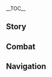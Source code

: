 {{CharacterTabs}}
{{LanguageTabs}}
{{Stub|1={{Meta/VO|rm=1|Korean}}}}
__TOC__
==Story==
{{VO/Story
|character           = Thoma
|language            = ko
|name                = 토마

|vo_01_01_title      = 첫 만남…
|vo_01_01_subtitle   = Hello
|vo_01_01_file       = VO_{language}{character} Hello.ogg
|vo_01_01_tx         = 만나서 반가워, 이방에서 온 여행자. 네 이름은 익히 들어서 알고 있어. 너만 괜찮다면 나 토마는 오늘부터 네 친구야
|vo_01_01_rm         = Mannaseo bangawo, ibang'eseo on yeohaengja. Ne ireumeun ikhi deureoseo algo isseo. Neoman gwaenchantamyeon na Tomaneun oneulbuteo ne chin'guya.
|vo_01_01_tl         = Nice to meet you, Traveler from a foreign land. I know about your name, since I've heard a lot about you. If you're okay with it, I, Thoma, will be your friend from today.

|vo_02_01_title      = 잡담・초대
|vo_02_01_subtitle   = Chat: {character}'s Treat
|vo_02_01_file       = VO_{language}{character} Chat - Thoma's Treat.ogg
|vo_02_01_tx         = 음… 언제 한번 같이 좋은 거 먹으러 갈까? 내가 살게
|vo_02_01_rm         = Eum... Eonje hangeon gachi joeun geo meogeureo galkka? Naega salge.
|vo_02_01_tl         = Hmm... Do you want to go and eat something delicious some time? My treat.

|vo_02_02_title      = 잡담・걱정
|vo_02_02_subtitle   = Chat: Concern
|vo_02_02_file       = VO_{language}{character} Chat - Concern.ogg
|vo_02_02_tx         = 뭔가 까먹은 거 같은데… 정원도 치웠고, 차도 달였고. 음… 내 착각인가 봐
|vo_02_02_rm         = Mwonga kkameogeun geo gateunde... Jeongwondo chiwotgo, chado dalyeotgo. Eum... nae chakgaginga bwa.
|vo_02_02_tl         = I feel like I forgot something... I cleaned the garden, and I boiled the tea down. Hmm... It must be my delusion.

|vo_02_03_title      = 잡담・모라
|vo_02_03_subtitle   = Chat: Mora
|vo_02_03_file       = VO_{language}{character} Chat - Mora.ogg
|vo_02_03_tx         = 요 며칠 돈을 너무 많이 써서 10모라 밖에 안 남았어. 하지만 10모라라도 남아서 다행이야!
|vo_02_03_rm         = Yo meochil doneul neomu mani sseoso sipmora bakke an namasseo. Hajiman sipmorarado namaseo dahaeng'iya!
|vo_02_03_tl         = I have used too much money these days that I only have 10 mora. But it's still a relief that I have 10 mora!

|vo_03_01_title      = 비가 올 때…
|vo_03_01_subtitle   = When It Rains
|vo_03_01_file       = VO_{language}{character} When It Rains.ogg
|vo_03_01_tx         = 갑자기 비가 오잖아? 괜찮아? 내 외투로 좀 막아줄까?
|vo_03_01_rm         = Gapjagi biga ojana? Gwaenchana? Nae oeturo jom magajulkka?
|vo_03_01_tl         = It's suddenly raining, huh? Are you okay? Should I cover you up with my jacket?

|vo_03_02_title      = 번개가 칠 때…
|vo_03_02_subtitle   = When Thunder Strikes
|vo_03_02_file       = VO_{language}{character} When Thunder Strikes.ogg
|vo_03_02_tx         = 이런 날씨엔 밖에서 돌아다니면 안 돼, 그러다 벼락 맞아
|vo_03_02_rm         = Ireon nalssien bakkeseo doradanimyeon an dwae, geuroda byeorak maja.
|vo_03_02_tl         = You shouldn't go outside in this weather, or you'll get struck by lightning.

|vo_03_03_title      = 눈이 올 때…
|vo_03_03_subtitle   = When It Snows
|vo_03_03_file       = VO_{language}{character} When It Snows.ogg
|vo_03_03_tx         = 눈 밭에서 뛰지 마. 넘어져도 안 도와줄 거야
|vo_03_03_rm         = Nun bateseo ttwiji ma. Neomeojyeodo an dowajul geoya.
|vo_03_03_tl         = Don't run in the snow. I won't help you even you fall down.

|vo_03_04_title      = 햇살이 좋을 때…
|vo_03_04_subtitle   = When the Sun Is Out
|vo_03_04_file       = VO_{language}{character} When the Sun Is Out.ogg
|vo_03_04_tx         = 날씨 진짜 좋다. 같이 산책할까
|vo_03_04_rm         = Nalssi jinjja jota. Gachi sanchaekhalkka?
|vo_03_04_tl         = The weather's amazing. Should we walk around together?

|vo_04_01_title      = 아침 인사…
|vo_04_01_subtitle   = Good Morning
|vo_04_01_file       = VO_{language}{character} Good Morning.ogg
|vo_04_01_tx         = 좋은 아침, 안 바쁘면 나랑 같이 장 보러 갈래? 아침 채소가 제일 신선하거든
|vo_04_01_rm         = Joeun achim, an bappeumyeon narang gachi jang boreo gallae? Achim chaesoga jeil sinseonhageodeun.
|vo_04_01_tl         = Good morning, if you're not busy, would you like to go shopping with me? Morning vegetables are the freshest.

|vo_04_02_title      = 점심 인사…
|vo_04_02_subtitle   = Good Afternoon
|vo_04_02_file       = VO_{language}{character} Good Afternoon.ogg
|vo_04_02_tx         = 오늘 점심엔 벚꽃 모둠튀김 말고 삼색 경단도 있어! 자, 너랑 페이몬, 그리고 아야카 아가씨와 가주님 것도 있어… 어 잠깐, 내 걸 깜빡했네
|vo_04_02_rm         = Oneul jeomsimen beotkkot moduntwigim malgo samsaek gyeongdando isseo! Ja, neorang Peimon, geurigo Ayaka agassiwa gajunim geotdo isseo... Eo jamkkan, nae geol kkamppakhaetne.
|vo_04_02_tl         = For today's lunch, we have Tricolor Dango instead of Sakura Tempura as well! Here, I have yours, Paimon's, and Miss Ayaka's and the head of the household... Oh, I forgot mine.

|vo_04_03_title      = 저녁 인사…
|vo_04_03_subtitle   = Good Evening
|vo_04_03_file       = VO_{language}{character} Good Evening.ogg
|vo_04_03_tx         = 빨리빨리, 이 시간에 시장에 가면 생선을 훨씬 싸게 살 수 있어. 사고 싶은 거 있으면 말해, 내가 흥정해 줄게
|vo_04_03_rm         = Ppallippalli, i sigane sijang'e gamyeon saengseoneul hwolssin ssage sal su isseo. Sago sipeun geo isseumyeon malhae, naega heungjeonghae julge.
|vo_04_03_tl         = Come on, when we go to the marketplace at this hour of the day, you can buy fish in a much lower price. Tell me if you want to buy something, I'll bargain for you.

|vo_04_04_title      = 굿나잇…
|vo_04_04_subtitle   = Good Night
|vo_04_04_file       = VO_{language}{character} Good Night.ogg
|vo_04_04_tx         = 응, 잘 자. 너도 오늘 고생했어. 밤샐 생각 말고 어서 가서 쉬어
|vo_04_04_rm         = Eung, jal ja. Neodo oneul gosaenghaesseo. Bamsael saenggak malgo eoseo gaseo swieo.
|vo_04_04_tl         = Mhm, good night. You went through a hardship today, too. Don't think of staying up all night, go rest.

|vo_05_01_title      = 토마 자신에 대해・가사 관리원
|vo_05_01_subtitle   = About {character}: Housekeeper
|vo_05_01_file       = VO_{language}{character} About {character} - Housekeeper.ogg
|vo_05_01_tx         = 아야카 아가씨랑 가주님 모두 처음엔 나에게 집안일을 시키실 생각이 없었어. 내가 자진해서 맡은 거지! 난 질서정연하게 정리하는 걸 좋아해. 되게 성취감 있거든! 사람들의 반응을 보면… 음, 내 실력이 꽤 괜찮은가 봐
|vo_05_01_rm         = Ayaka agassirang gajunim modu cheoeumen naege jibanileul sikisil saenggagi eopsseosseo. Naega jajinhaeseo mateun geoji! Nan jilseojeong'yeonhage jeongrihaneun geol joahae. Doege seongchwigam itgeodeun! Saramdeurui baneung'eul bomyeon... Eum, nae sillyeogi kkwae gwaenchaneunga bwa.
|vo_05_01_tl         = Miss Ayaka and the head of Kamisato Clan both initially did not have thoughts to let me do housework. I volunteered to do it! I love organizing things. It makes me feel a sense of accomplishment! When I look at people's reactions... Hmm, I may be quite skilled at this.

|vo_05_02_title      = 토마 자신에 대해・의미
|vo_05_02_subtitle   = About {character}: Meaning
|vo_05_02_friendship = 4
|vo_05_02_file       = VO_{language}{character} About {character} - Meaning.ogg
|vo_05_02_tx         = 사는 곳을 깨끗이 청소하고 가지런히 정리해서 여기 사는 모든 사람들을 웃게 하는 게. 바로 집안일을 하는 의미지. 지금은… 네 몫까지 더 열심히 할 거야
|vo_05_02_rm         = Sanenun goseul kkaekkeusi cheongsohago gajireonhi jeongrihaeseo yeogi saneun modeun saramdeureul utge haneun ge. Baro jibanireul haneun uimiji. Jigeumeun... ne motkkaji deo yeolsimhi hal geoya.
|vo_05_02_tl         = Making everyone who live here smile by cleaning and organizing where you live. The meaning of doing housework. Now... I'll work even harder for your share.

|vo_06_01_title      = 우리에 대해・혼밥
|vo_06_01_subtitle   = About Us: Eating Alone
|vo_06_01_file       = VO_{language}{character} About Us - Eating Alone.ogg
|vo_06_01_tx         = 왜 여기서 혼자 조용히 밥 먹고 있어? …음, 나랑 같이 먹을래? 아니면 그냥 혼자 먹는 게 편해?
|vo_06_01_rm         = Wae yeogiseo honja joyonghi bap meokgo isseo? ...Eum, narang gachi meogeullae? Animyeon geunyang honja meokneun ge pyeonhae?
|vo_06_01_tl         = Why are you eating by yourself quietly? ...Hmm, do you want to eat with me? Or is eating alone more comfortable for you?

|vo_06_02_title      = 우리에 대해・맹세
|vo_06_02_subtitle   = About Us: Oath
|vo_06_02_friendship = 4
|vo_06_02_quest      = Stillness, the Sublimation of Shadow
|vo_06_02_file       = VO_{language}{character} About Us - Oath.ogg
|vo_06_02_tx         = 네가 「수안 의식」에서 홀로 쇼군과 맞서 싸우지 않았다면, 나는 신의 눈과 염원을 잃었을 거야. 계속 생각해 봤는데, 이렇게 해야만 네 각오에 부응할 수 있을 것 같아&mdash;&mdash;<br />나, 토마는 내 무예와 충성을 바쳐 무슨 일이 있든 널 위해 싸우겠다고 맹세할게
|vo_06_02_rm         = Nega "Suan Uisik"eseo hollo Syogungwa matseo ssauji anatdamyeon, naneun sin-ui nungwa yeomwoneul ireosseul geoya. Gyesok saenggakhae bwatneunde, ireotge haeyaman ne gagoe bueunghal su isseul geot gata &mdash;<br />Na, Tomaneun nae muyewa chungseong'eul bacheo museun iri itdeun neol wihae ssaugetdago maengsehalge.
|vo_06_02_tl         = If you did not fight the Shogun by yourself in the "Vision Hunt Ceremony", I would have lost my vision and wish. Thinking of it, doing this will meet your determination&mdash;&mdash;<br />I, Thoma, will vow to fight for you, offering my martial arts skills and fidelity, at any occasion.

|vo_07_01_title      = 「신의 눈」에 대해…
|vo_07_01_subtitle   = About the [[Vision]]
|vo_07_01_friendship = 4
|vo_07_01_file       = VO_{language}{character} About the Vision.ogg
|vo_07_01_tx         = 신의 눈을 얻은 이상 소중히 여겨야지. 잃어버리고 싶지 않아
|vo_07_01_rm         = Sin-ui nuneul eodeun isang sojunghi yeogyeoyaji. Ireobeorigo sipji ana.
|vo_07_01_tl         = Since I got a vision, I should cherish it. I don't want to lose it.

|vo_07_02_title      = 하고 싶은 이야기…
|vo_07_02_subtitle   = Something to Share
|vo_07_02_file       = VO_{language}{character} Something to Share.ogg
|vo_07_02_tx         = 오랫동안 사람들과 교류한 경험에 의하면, 몬드에 비해 이나즈마에서 예를 더 중요시하는 것 같아. 충분한 예를 갖춘다면 일 처리가 한결 더 편해질 거야
|vo_07_02_rm         = Oraetdong'an saramdeulgwa gyoryuhan gyeongheome uihamyeon, Mondeue bihae Inajeumaeseo yereul deo jungyosihaneun geot gata. Chungbunhan yereul gatchundamyeon il cheoriga hangyeol deo pyeonhaejil geoya.
|vo_07_02_tl         = From my experience of exchanging with people for a long time, I think Inazuma considers manners more than Mondstadt. If you have enough courtsey, working on something will be easier.

|vo_07_03_title      = 흥미있는 일・너구리
|vo_07_03_subtitle   = Interesting Things: Tanuki
|vo_07_03_file       = VO_{language}{character} Interesting Things - Tanuki.ogg
|vo_07_03_tx         = 너구리의 변신 방법이 늘 궁금했어. 소문에 의하면 너구리는 다양한 모습으로 변해서 사람들이랑 장난치는 걸 좋아한대. 엄청 유머러스한 동물이야
|vo_07_03_rm         = Neoguri-ui byeonsin bangbeobi neul gunggeumhaesseo. Somune uihamyeon neogurineun dayanghan moseubeuro byeonhaeseo saramdeurirang jangnanchineun geol joahande. Eomcheong yumeoreosuhan dongmuriya.
|vo_07_03_tl         = I was always curious of a racoon's transformation methods. As rumors say, a racoon transforms into various forms and like to prank people. It's a very humorous animal.

|vo_07_04_title      = 흥미있는 일・동물
|vo_07_04_subtitle   = Interesting Things: Animals
|vo_07_04_file       = VO_{language}{character} Interesting Things - Animals.ogg
|vo_07_04_tx         = 동물 좋아해? 좋아하면 다음에 같이 교외로 나가보자. 내가 휘파람을 불면 작은 강아지랑 고양이들이 뛰쳐나와서 너한테 애교를 부릴 거야. 하하, 상상만 해도 기분 좋아지네
|vo_07_04_rm         = Dongmul joahae? Joahamyeon daeume gachi gyo'oero nagaboja. Naega hwiparameul bulmyeon jageun gang'ajrang goyang'ideuri ttwichyeonawaseo neohante aegyoreul buril geoya. Haha, sangsangman haedo gibun joajine.
|vo_07_04_tl         = Do you like animals? If you like them, let's go outside the city next time. When I whistle, puppies and kitties will appear and act charming to you. Haha, even imagining it makes me happy.

|vo_08_01_title      = 야에 미코에 대해…
|vo_08_01_subtitle   = About [[Yae Miko]]
|vo_08_01_friendship = 4
|vo_08_01_file       = VO_{language}{character} About Yae Miko.ogg
|vo_08_01_tx         = 미코 님? 가, 갑자기 왜 그분은 왜? 아가씨가 전갈을 보내실 때마다 제일 가기 싫은 곳이 바로 나루카미 다이샤야. 아, 딱히 미코 님 기세에 눌려서 그러는 건 아니야. 음… 경외… 그래 경외심 때문이지! 아하하하…
|vo_08_01_rm         = Miko nim? Ga, gapjagi wae geubeuneun wae? Agassiga jeongareul bonaesil ttaemada jeil gagi sireul gosi baro Narukami Daisyaya. A, ttakhi Miko nim gise'e nullyeoseo geureoneun geon aniya. Eum... Gyeong'oe... geurae gyeong'oesim ttaemuniji! Ahahaha...
|vo_08_01_tl         = Miss Miko? W, What about her? Whenever Miss Ayaka sends a message, where I like the least to go is the Grand Narukami Shrine. Ah, it's not like I'm overwhelmed by Miss Miko's attitude. Hmm... Awe... Yeah, it's because of awe! Ahahaha...

|vo_08_02_title      = 라이덴 쇼군에 대해・비교
|vo_08_02_subtitle   = About the [[Raiden Shogun]]: Comparison
|vo_08_02_friendship = 4
|vo_08_02_file       = VO_{language}{character} About the Raiden Shogun - Comparison.ogg
|vo_08_02_tx         = 내 고향 몬드에선 대부분 사람이 바람 신 바르바토스 님을 존경해. 하지만 쇼군에 대한 이나즈마 사람들의 태도는 좀 달라. 뭐랄까… 추대와 감사의 마음 말고 약간의 두려움도 있지
|vo_08_02_rm         = Nae gohyang Mondeueseon daebubun sarami baram sin Bareubatoseu nimeul jon'gyeonghae. Hajiman Syogune daehan Inajeuma saramdeurui taedoneun jom dalla. Mworalkka... Chudaewa gamsa-ui maeum malgo yakganui duryeoumdo itji.
|vo_08_02_tl         = In my hometown Mondstadt, almost everyone respects the Anemo Archon Barbatos. But Inazumans' attitude towards Shogun are a little different. How do I put it... Other than appointment and gratitude, they have a bit of fear, too.

|vo_08_03_title      = 라이덴 쇼군에 대해・미지
|vo_08_03_subtitle   = About the Raiden Shogun: The Unknown
|vo_08_03_friendship = 4
|vo_08_03_quest      = Stillness, the Sublimation of Shadow
|vo_08_03_file       = VO_{language}{character} About the Raiden Shogun - The Unknown.ogg
|vo_08_03_tx         = 사실 난 쇼군님을 그렇게 원망하지 않아. 그분이 내 신의 눈을 뺏어갈 뻔했지만, 워낙 특수한 입장이시니까. 입장이 다른 건 어쩔 수 없지. 내가 이해할 수 없는 건 그분의 목적이야. 그분이 생각하는 영원의 국가는 대체 어떤 모습이지? 그리고 왜 꼭 백성들의 염원을 희생해야 하는 건지. 난 이해할 수도, 인정할 수도 없어
|vo_08_03_rm         = Sasil nan Syogunnimeul geureotge wonmanghaji ana. Geubuni nae sin-ui nuneun ppaeseogal ppeonhaetjiman, wonak teuksuhan ipjang'isinikka. Ipjang'i dareun geon eojjeol su eopji. Naega ihaehal su eopneun geon geubunui mokjeogiya. Geubuni saenggakhaneun yeong'wonui gukganeun daeche eotteon moseubiji? Geurigo wae kkok baekseongdeurui yeomwoneul huisaenghaeya haneun geonji. Nan ihaehal sudo, injeonghal sudo eopsseo.
|vo_08_03_tl         = I actually don't bear a grudge against the Shogun that much. She could have took my vision away, but she was in a special position. I can't do anything about different positions. What I cannot understand is her objective. What does a land of eternity in her eyes look like? And why the peoples' wish should be sacrificed. I cannot understand, nor concede.

|vo_08_04_title      = 북두에 대해…
|vo_08_04_subtitle   = About [[Beidou]]
|vo_08_04_friendship = 4
|vo_08_04_quest      = Stillness, the Sublimation of Shadow
|vo_08_04_file       = VO_{language}{character} About Beidou.ogg
|vo_08_04_tx         = 「남십자」 함대의 누님은 정말 시원시원한 사람이야. 예전에 날 데리고 먼 외해에 나가서 모든 걸 봉쇄해 버리는 뇌폭이 어떤 모습인지 보여주겠다고 약속했어. 아쉽게도 계속 보러 갈 기회가 없었지만…
|vo_08_04_rm         = "Namsipja" hamdae-ui nunimeun jeongmal siwonsiwonhan saramiya. Yejone nal derigo meon oehae'e nagaseo modeun geol bongswaehae beorineun noepogi eotteon moseubinji boyeojugetdago yaksokhaesseo. Aswipgedo gyesok boreo gal gihoega eopsseotjiman...
|vo_08_04_tl         = The captain of "The Crux" is a very straightforward person. She promised me that she would take me outside and show me what a thunder that blocks everything looks like a long time ago. Sadly, there was no opportunity to go and look at that, though...

|vo_08_05_title      = 카미사토 아야토에 대해…
|vo_08_05_subtitle   = About [[Kamisato Ayato]]
|vo_08_05_friendship = 4
|vo_08_05_file       = VO_{language}{character} About Kamisato Ayato.ogg
|vo_08_05_tx         = 가주님도 쉽지만은 않으실 거야. 시국은 혼란스럽고 민심은 불안한데다가 동료들 중엔 탐관오리도 섞여 있으니 말이야, 생각만 해도 머리 아파. 내가 할 수 있는 건 그분이 좀 더 편하게 생활하실 수 있게 돕는 거지
|vo_08_05_rm         = Gajunimdo swipjimaneun aneuisil geoya. Sigugeun honranseureopgo minsimeun buranhandedaga dongryodeul jung'en tamgwanorido seokkyeo isseuni mariya, saenggakman haedo meori apa. Naega hal su itneun geon geubuni jom deo pyeonhage saenghwalhasil su itge dopneun geoji.
|vo_08_05_tl         = The head of Kamisato Clan musn't have an easy time. The situatin is confusing, the people are feeling uneasy, and in between colleagues we have corrupt officials as well, only thinking of it gives me a headache. What I can do is to help him have a more comfortable daily life.

|vo_08_06_title      = 카미사토 아야카에 대해…
|vo_08_06_subtitle   = About [[Kamisato Ayaka]]
|vo_08_06_friendship = 4
|vo_08_06_quest      = Stillness, the Sublimation of Shadow
|vo_08_06_file       = VO_{language}{character} About Kamisato Ayaka.ogg
|vo_08_06_tx         = 아아캬 아가씨는 교양 있고 마음씨도 착하고 단아하시지만, 솔직하진 못하셔. 참, 나중에 아가씨가 또 하고 싶은 말을 참는 것 같으면, 네가 꼭 먼저 이것저것 많이 물어봐 줘
|vo_08_06_rm         = Ayaka agassineun gyoyang itgo maeunssido chakhago danahasijiman, soljikhajin mothasyeo. Cham, najung'e agassiga tto hago sipeun mareul chamneun geot gateumyeon, nega kkok meonjeo igeotjeogeot mani mureobwa jwo.
|vo_08_06_tl         = Miss Ayaka is refined, kind, and elegant, but she isn't true to herself. Ah, if you feel like Miss is stopping from what she wants to speak, please ask many things to her first.

|vo_08_07_title      = 요이미야에 대해…
|vo_08_07_subtitle   = About [[Yoimiya]]
|vo_08_07_friendship = 4
|vo_08_07_file       = VO_{language}{character} About Yoimiya.ogg
|vo_08_07_tx         = 「나가노하라 폭죽가게」의 점장? 쉽게 친해질 수 있는 시원시원한 타입이야. 아 참, 그 가게에서 만든 폭죽도 아주 대단해. 기회 되면 많이 봐봐. 자, 여기 쿠폰
|vo_08_07_rm         = "Naganohara Pokjukgage"ui jeomjang? Swipge chinhaejil su itneun siwonsiwonhan taibiya. A cham, geu gage'eseo mandeun pokjukdo aju daedanhae. Gihoe doemyeon mani bwabwa. Ja, yeogi kupon.
|vo_08_07_tl         = The store manager of "Naganohara Fireworks"? She is a straightforward person who you can get close quite fast. Ah, the fireworks from the store is also amazing, too. If you have an opportunity, take a look at them. Here's a coupon.

|vo_08_08_title      = 사유에 대해…
|vo_08_08_subtitle   = About [[Sayu]]
|vo_08_08_friendship = 4
|vo_08_08_file       = VO_{language}{character} About Sayu.ogg
|vo_08_08_tx         = 휴, 사유는 고집이 너무 세. 몇 번이나 찾아갔는데도 인술을 안 알려주더라고. 심지어 요즘은 일부러 날 피하는 것 같아…. 스승님으로 모시려던 것뿐인데, 내가 너무 오버했나?
|vo_08_08_rm         = Hyu, Sayuneun gojibi neomu se. Myeot beonina chajagatneundedo insureul an allyeojudeorago. Simjieo yojeumeun ilbureo nal pihaneun geot gata... Seuseungnimeuro mosiryeodeon geotppuninde, naega neomu obeohaetna?
|vo_08_08_tl         = Phew, Sayu is too stubborn. I have visited her multiple times, but she won't teach me ninja skills. What's worse, it seems like she's deliberately avoiding me these days... I just wanted to make her be my teacher, was it too much of me?

|vo_08_09_title      = 쿠죠 사라에 대해…
|vo_08_09_subtitle   = About [[Kujou Sara]]
|vo_08_09_friendship = 4
|vo_08_09_file       = VO_{language}{character} About Kujou Sara.ogg
|vo_08_09_tx         = 그 텐료 봉행 휘하의 장교는, 음… 그녀와 교섭할 땐 매우 신중해야 해. 실권을 쥐고 있는 데다 좀 고집스러워서 장난스러운 태도로는 절대 안 통하거든
|vo_08_09_rm         = Geu Tenryo bonghaeng hwihaui janggyoneun, eum... geunyeowa gyoseophal ttaen maeu sinjunghaeya hae. Silgwoneul jwigo itneun deda jom gojipseureowoseo jangnanseureoun taedoroneun jeoldae an tonghageodeun.
|vo_08_09_tl         = The officer under Tenryou Commission is, hmm... When negotiating with her, you must be very careful. She has power, and she's a bit stubborn as well, so a careless manner won't work to her.

|vo_08_10_title      = 아라타키 이토에 대해…
|vo_08_10_subtitle   = About [[Arataki Itto]]
|vo_08_10_friendship = 4
|vo_08_10_file       = VO_{language}{character} About Arataki Itto.ogg
|vo_08_10_tx         = 항간에 떠도는 소문 속의 괴상한 자야. 듣기론 요괴의 피가 섞였다던데, 본 적 있어? 친하면 나도 좀 소개해 줘. 친구를 많이 사귀는 건 좋은 일이잖아… 요괴 친구도 포함이지!
|vo_08_10_rm         = Hanggane tteodoneun somun sogui goesanghan jaya. Deutgiron yogoe-ui piga seokkyeotdadeonde, bon jeok isseo? Chinhamyeon nado jom sogaehae jwo. Chin'gureul mani sagwineun geon joeun irijana... Yogoe chingudo pohamiji!
|vo_08_10_tl         = He's the bizarre guy in the rumours. I heard that he has oni blood, have you seen him? If you're close with him, please introduce me as well. Having many friends is a good thing... Including an oni friend!

|vo_08_11_title      = 시카노인 헤이조에 대해…
|vo_08_11_subtitle   = About [[Shikanoin Heizou]]
|vo_08_11_friendship = 4
|vo_08_11_file       = VO_{language}{character} About Shikanoin Heizou.ogg
|vo_08_11_tx         = 허, 그는 텐료 봉행 쪽의 「탐정」이야. 제멋대로인 인상을 줘서 친해지기 쉽지 않지. 게다가 탐정이 필요한 상황은 보통 좋은 일이 없잖아. 난 웬만하면 폭풍의 중심에서 좀 멀어지려고
|vo_08_11_rm         = Heo, geuneun Tenryo bonghaeng jjogui "Tamjeong"iya. Jemotdaeroin insang'eul jwoso chinhaejigi swipji anchi. Gedaga tamjeong'i piryohan sanghwang'eun botong joeun iri eopjana. Nan wenmanhamyeon pokpung-ui jungsimeseo jom meoreojiryeogo.
|vo_08_11_tl         = Huh, he's a "Detective" from the Tenryou Commission. He gives me such a self-centered impression that it's hard to get close to him. And a situation where we need a detective isn't usually a good thing. I'd like to stray away from the eye of the storm.

|vo_08_12_title      = 진에 대해…
|vo_08_12_subtitle   = About [[Jean]]
|vo_08_12_friendship = 4
|vo_08_12_file       = VO_{language}{character} About Jean.ogg
|vo_08_12_tx         = 군힐드 가문의 진 씨가 페보니우스 기사단 단장이 됐다고? 확실히 잘 어울려, 그녀의 능력과 정직함은 유명하니까… 아, 아직은 단장 대행이구나? 하하, 그런 명칭이 뭐가 중요하겠어
|vo_08_12_rm         = Gunhildeu gamunui Jin ssiga Peboniuseu gisadan danjang'i dwaetdago? Hwaksilhi hal eoullyeo, geunyeo-ui neungryeokgwa jeongjikhameun yumyeonghanikka... A, ajigeun danjang dahaeng'iguna? Haha, geureon myeongching'i mwoga jungyohagesseo.
|vo_08_12_tl         = Miss Jean from Gunnhildr Clan became the Grandmaster of the Knights of Favonius? It definitely suits her, her skills and honesty are famous... Ah, she's still Acting Grandmaster? Haha, those names aren't important.

|vo_08_13_title      = 유라에 대해…
|vo_08_13_subtitle   = About [[Eula]]
|vo_08_13_friendship = 4
|vo_08_13_file       = VO_{language}{character} About Eula.ogg
|vo_08_13_tx         = 유라・로렌스도 만나봤구나? 난 그 집 사람들의 성질이 더럽다는 것만 알아. 웬만하면 엮이지 않는 게 좋아. 아, 너랑 이런 얘길 하니까 몬드의 추억이 많이 생각나네… 정말 좋다
|vo_08_13_rm         = Yura Rorenseudo mannabwatguna? Nan geu jip saramdeurui seongjiri deoropdaneun geotman ara. Wenmanhamyeon yeokkiji anneun ge joa. A, neorang ireon yaegil hanikka Mondeu-ui chueogi mani saenggaknane... Jeongmal jotda.
|vo_08_13_tl         = You have met Eula Lawrence as well, huh? I only know that the people from Lawrence Clan doesn't have a good personality. It's best not to get close with them. Ah, talking with you about those makes me reminiscence many memories from Mondstadt... So nice.

|vo_09_01_title      = 토마에 대해 알기・첫 번째
|vo_09_01_subtitle   = More About {character}: I
|vo_09_01_file       = VO_{language}{character} More About {character} - 01.ogg
|vo_09_01_tx         = 내가 뭐 도울 거 없어? 집안의 잡무, 대인관계 뭐든 말만 해. 어? 수다 떨자고…? 그렇구나. 그럼 좀 더 신경 써야겠는걸
|vo_09_01_rm         = Naega mwo doul geo eopsseo? Jibanui japmu, daeingwangye mwodeun malman hae. Eo? Suda tteoljago...? Geureotguna. Geureom jom deo singyeong sseoyagetneungeol.
|vo_09_01_tl         = Is there anything I can do to help? Chores, human relationships, anything. Huh? You want to chat with me...? Okay. I should take more care into it.

|vo_09_02_title      = 토마에 대해 알기・두 번째
|vo_09_02_subtitle   = More About {character}: II
|vo_09_02_friendship = 3
|vo_09_02_file       = VO_{language}{character} More About {character} - 02.ogg
|vo_09_02_tx         = 내가 얘기한 적 있지? 나는 이나즈마 본토 사람이 아니야. 몬드에서 배 타고 왔지. 여기 분위기가 맘에 들고, 가주님과 아야카 아가씨처럼 친절한 사람을 만나서 아예 여기 남기로 한 거야
|vo_09_02_rm         = Naega yaegihan jeok itji? Naneun Inajeuma bonto sarami aniya. Mondeueseo bae tago watji. Yeogi bunwigiga maeume deulgo, gajunimgwa Ayaka agassicheoreom chinjeolhan sarameul mannaseo aye yeogi namgiro han geoya.
|vo_09_02_tl         = I've talked about it, right? I'm not born in Inazuma. I came here by ship from Mondstadt. I like the atmosphere here, and I have met kind people like the head of Kamisato Clan and Miss Ayaka, so I decided to stay here.

|vo_09_03_title      = 토마에 대해 알기・세 번째
|vo_09_03_subtitle   = More About {character}: III
|vo_09_03_friendship = 4
|vo_09_03_file       = VO_{language}{character} More About {character} - 03.ogg
|vo_09_03_tx         = 사실 나도 고향 생각이 날 때가 많아. 그래서 이도에 있는 외국 상인들이 더 잘 이해되기도 하고, 많이 도와주고 싶어. 다른 점이라면 그들은 스스로를 잠깐 머물다 갈 손님이라고 생각해서 이나즈마에 섞이려 하지 않는다는 거야. 그러니 대다수의 이나즈마 사람들도 그들을 자기 사람으로 여기지 않지
|vo_09_03_rm         = Sasil nado gohyang saenggagi nal ttaega mana. Geuraeseo Idoe itneun oeguk sang'indeuri deo jal ihaedoegido hago, mani dowajugo sipeo. Dareun jeomiramyeon geudeureun seuseuroreul jamkkan meomulda gal sonnimirago saenggakhaeseo Inajeumae seokkiryeo haji anneundaneun geoya. Geureoni daedasu-ui Inajeuma saramdeuldo geudeureul jagi sarameuro yeogiji anchi.
|vo_09_03_tl         = I actually think of my hometown a lot. So I can understand the foreign merchants in Ritou well, and I want to help them a lot. The difference is that they think that they are just guests who will leave soon, so they don't try to mingle with Inazuma. So most Inazumans don't consider them a part of Inazuma, too.

|vo_09_04_title      = 토마에 대해 알기・네 번째
|vo_09_04_subtitle   = More About {character}: IV
|vo_09_04_friendship = 5
|vo_09_04_file       = VO_{language}{character} More About {character} - 04.ogg
|vo_09_04_tx         = 보수적인 이나즈마 사람에게 외국인이 봉행 가문의 가신이 된다는 건 상상도 하기 힘든 일이야. 그래서 좋지 않은 취급도 받았었지. 두 분이 애쓰지 않았다면, 나는 진작 쫓겨났을 거야. 그리고 카미사토 가문의 은혜에 보답하기 위해 노력했더니 사람들이 점점 날 받아들여줬어
|vo_09_04_rm         = Bosujeogin Inajeuma saramege oegugini bonghaeng gamunui gasini doendaneun geon sangsangdo hagi himdeun iriya. Geuraeso jochi anneun chwigeupdo badasseotji. Du buni aesseuji anatdamyeon, naneunjinjak jjotgyeonasseul geoya. Geurigo Kamisato gamunui eunhye'e bodaphagi wihae noryeokhaetdeoni saramdeuri jeomjeom nal badadeuryeojwosseo.
|vo_09_04_tl         = To a conservative Inazuman, a foreigner being the housekeeper of a Commissioner's Clan. So I haven't got good treatment before. If the two did not work hard, I would have been kicked out already. And when I made effort to repay the Kamisato Clan's kindness, people slowly and slowly accepted me.

|vo_09_05_title      = 토마에 대해 알기・다섯 번째
|vo_09_05_subtitle   = More About {character}: V
|vo_09_05_friendship = 6
|vo_09_05_file       = VO_{language}{character} More About {character} - 05.ogg
|vo_09_05_tx         = 너한텐… 이런 얘길 해도 괜찮겠지? 사실 한동안 고향으로 돌아가고 싶었어. 몬드가 내 진정한 고향이니까. 하지만 이나즈마를… 버리기도 힘들더라고. 봐, 난 이나즈마 사람들에게 큰 은혜를 입었어&mdash;&mdash;카미사토 가문엔 나를 위한 방이 있고, 가족보다 더 가족 같은 사람도 있지. 힘든 부분도 있었지만, 날 도와준 사람들이 훨씬 많거든. 아무리 생각해 봐도 난 이나즈마에 남는 게 낫겠더라고. 그래도 계속 몬드가 생각난다면… 너랑 얘기하면 되지. 나 말 많다고 싫어하는 거 아니지?
|vo_09_05_rm         = Neohanten... Ireon yaegil haedo gwaenchangetji? Sasil handong'an gohyang'euro doragago sipeosseo. Mondeuga nae jinjeonghan gohyang'inikka. Hajiman Inajeumareul... beorigido himdeuldeorago. Bwa, nan Inajeuma saramdeurege keun eunhyereul ibeosseo &mdash; Kamisago gamunen nareul wihan bang'i itgo, gajokboda deo gajok gateun saramdo itji. Himdeun bubundo isseotjiman, nal dowajun saramdeuri hwolssin mankeodeun. Amuri saenggakhae bwado nan Inajeumae namneun ge natgetdeorago. Geuraedo gyesok Mondeuga saenggaknandamyeon... neorang yaegihamyeon doeji. Na mal mantago sireohaneun geo aniji?
|vo_09_05_tl         = To you... It would be okay to speak of this, right? I've actually wanted to return to my hometown for a long time. Mondstadt is my real home. But... It was also hard to leave Inazuma behind. See, I have received a lot of kindness from Inazumans &mdash; the Kamisato Clan has a room for me, and there is someone who feels like family more than family. There were hard times, but there are more people who helped me. No matter how much I think, it seemed better for me to stay in Inazuma. But even though I still think of Mondstadt... I can talk with you. You don't hate me because I talk too much, right?

|vo_10_01_title      = 토마의 취미…
|vo_10_01_subtitle   = {character}'s Hobbies
|vo_10_01_file       = VO_{language}{character} Hobbies.ogg
|vo_10_01_tx         = 최근엔 괴담에 빠져있어. 변화무쌍한 요괴들의 이야기가 너무 신기한 거 있지. 예전엔 인술 같은 거에도 관심 많았고. 응? 관심이 빨리 식는 거 같다고? …그, 그런 거 아냐!
|vo_10_01_rm         = Choegunen goedame ppajyeoisseo. Byeonhwamussanghan yogoedeurui iyagiga neomu sin'gihan geo itji. Yejonen insul gateun geoedo gwansim manatgo. Eung? Gwansimi ppali sikneun geo gatdago? ...Geu, geureon geo anya!
|vo_10_01_tl         = I'm into ghost stroies recently. The stories of changeable monsters are so fascinating. I was quite interested in ninja skills some time ago. Hmm? You think my sparks die easily? ...T, That's not it!

|vo_10_02_title      = 토마의 고민…
|vo_10_02_subtitle   = {character}'s Troubles
|vo_10_02_file       = VO_{language}{character} Troubles.ogg
|vo_10_02_tx         = 진짜 고민이 하나 있는데, 가주님이 밤에 친구들을 초대하셔서 내 솜씨를 보여주겠다고 했거든. 원래 버터 크랩을 만들려고 했는데, 어디서도 꽃게를 못 샀지 뭐야! 물속에 들어가서 직접 잡는 수밖에 없는 걸까?
|vo_10_02_rm         = Jinjja gomini hana itneunde, gajunimi bame chin'gudeureul chodaehasyeoseo nae somssireul boyeojugetdago haetgodeun. Wonrae beoteo keurabeul mandeullyeogo haetneunde, eodiseodo kkotgereul mot satji mwoya! Mulsoge deureogaso jikjeop jabneun subakke eopneun geolkka?
|vo_10_02_tl         = I really have a worry, because the head of Kamisato Clan told me that he would invite his friends at night and show them my skills. I was planning to make Butter Crab, but I couldn't buy crab anywhere! Should I go inside water and catch them by myself?

|vo_10_03_title      = 좋아하는 음식…
|vo_10_03_subtitle   = Favorite Food
|vo_10_03_file       = VO_{language}{character} Favorite Food.ogg
|vo_10_03_tx         = 내가 가장 좋아하는 음식은 모둠 어묵탕이야. 냄비 한가득 푹 끓여서 다 같이 나눠 먹으면 아주 즐겁지
|vo_10_03_rm         = Naega gajang joahaneun eumsigeun modun eomuktang'iya. Naembi hangadeuk puk kkeuryeoseo da gachi nanwo meogeumyeon aju jeulgeopji.
|vo_10_03_tl         = My favorite food is Assorted Fish Cake Soup. It's very nice to boil it in a full pot and share the food together.

|vo_10_04_title      = 싫어하는 음식…
|vo_10_04_subtitle   = Least Favorite Food
|vo_10_04_file       = VO_{language}{character} Least Favorite Food.ogg
|vo_10_04_tx         = 음식은 딱히 없는데, 음료까지 포함이면… 난 술을 잘 못 마셔. 놀리지 마, 나도 내가 몬드 사람이 맞는 건지 의심해봤으니까. 어쨌든… 과음은 몸에 안 좋으니까, 오히려 잘 된 거 아닐까?
|vo_10_04_rm         = Euksigeun ttakhi eopneunde, eumryokkaji pohamimyeon... nan sureul jal mot masyeo. Nolliji ma, nado naega Mondeu sarami matneun geonji uisimhaebwasseunikka. Eojjaetdeun... gwaeumeunmome an joeunikka, ohiryeo jal doen geo anilkka?
|vo_10_04_tl         = I have nothing with food, but if it includes drinks... I can't drink alcohol well. Don't tease me, I've doubted myself whether I am a person from Mondstadt. Anyways... too much alcohol isn't good for your body, so it might be a good thing, eh?

<!-- Receiving a Gift -->
|vo_11_01_title      = 선물 획득・첫 번째
|vo_11_01_subtitle   = Receiving a Gift: I
|vo_11_01_file       = VO_{language}{character} Receiving a Gift - 01.ogg
|vo_11_01_tx         = 너무 맛있어! 밥 한 공기 더 먹을래!
|vo_11_01_rm         = Neomu masisseo! Bap han gonggi deo meogeullae!
|vo_11_01_tl         = It's so delicious! I want one more bowl of rice!

|vo_11_02_title      = 선물 획득・두 번째
|vo_11_02_subtitle   = Receiving a Gift: II
|vo_11_02_file       = VO_{language}{character} Receiving a Gift - 02.ogg
|vo_11_02_tx         = 지금 시간 있어? 서로 요리에 대한 노하우를 공유하자!
|vo_11_02_rm         = Jigeum sigan isseo? Seoro yorie daehan nohaureul gong'yuhaja!
|vo_11_02_tl         = Do you have time right now? Let's share our know-hows of cooking with each other!

|vo_11_03_title      = 선물 획득・세 번째
|vo_11_03_subtitle   = Receiving a Gift: III
|vo_11_03_file       = VO_{language}{character} Receiving a Gift - 03.ogg
|vo_11_03_tx         = 별로 안 먹어본 맛이지만… 그렇게 나쁘진 않아
|vo_11_03_rm         = Byeollo an meogeobon masijiman... geureotge nappeujin ana.
|vo_11_03_tl         = This is an unfamiliar flavor... But not that bad.

|vo_12_01_title      = 생일…
|vo_12_01_subtitle   = Birthday
|vo_12_01_file       = VO_{language}{character} Birthday.ogg
|vo_12_01_tx         = 날 따라와, 빨리! 네 생일인데 당연히 안 잊지. 봐, 널 위한 파티야. 먹을 거, 마실 거, 그리고 친구들도 있어. 헤, 네 탄생을 기념하는 날인데, 절대 혼자 외롭게 보내게 하지 않을 거야!
|vo_12_01_rm         = Nal ttarawa, ppalli! Ne saeng'ilinde dang'yeonhi an itji. Bwa, neol wihan patiya. Meogeul geo, masil geo, geurigo chin'gudeuldo isseo. He, ne tansaeng'eul ginyeomhaneun narinde, jeoldae honja oeropge bonaege haji aneul geoya!
|vo_12_01_tl         = Follow me, quick! It's your birthday, of course I'd never forget. Look, it's a party for you. There are things to eat, to drink, and friends. Heh, it's a day to celebrate your birth, I'd never let you spent it by yourself!

|vo_13_01_title      = 돌파의 느낌・기
|vo_13_01_subtitle   = Feelings About Ascension: Intro
|vo_13_01_ascension  = 1
|vo_13_01_file       = VO_{language}{character} Feelings About Ascension -  01.ogg
|vo_13_01_tx         = 이렇게 하면 강해질 수 있는 거야? 농담 아니지? 아직 빨래도 안 끝났는데
|vo_13_01_rm         = Ireotge hamyeon ganghaejil su itneun geoya? Nongdam aniji? Ajik ppallaedo an kkeutnatneunde.
|vo_13_01_tl         = You can be stronger by doing this? No joke, right? I haven’t even finished my laundries yet.

|vo_13_02_title      = 돌파의 느낌・승
|vo_13_02_subtitle   = Feelings About Ascension: Building Up
|vo_13_02_ascension  = 2
|vo_13_02_file       = VO_{language}{character} Feelings About Ascension -  02.ogg
|vo_13_02_tx         = 마음속에… 불길 한줄기가 타오르고 있는 것 같아
|vo_13_02_rm         = Maeumsoge... bulgil hanjulgiga taoreugo itneun geot gata.
|vo_13_02_tl         = In my heart… It feels like a fire is flaming there.

|vo_13_03_title      = 돌파의 느낌・전
|vo_13_03_subtitle   = Feelings About Ascension: Climax
|vo_13_03_ascension  = 4
|vo_13_03_file       = VO_{language}{character} Feelings About Ascension -  03.ogg
|vo_13_03_tx         = 강력한 힘을 가지고 뭘 해야 할까? 잘 생각해 봐야겠어
|vo_13_03_rm         = Gangryeokhan himeul gajigo mwol haeya halkka? Jal saenggakhae bwayagesseo.
|vo_13_03_tl         = What should I do with strong power? I should think of it well.

|vo_13_04_title      = 돌파의 느낌・결
|vo_13_04_subtitle   = Feelings About Ascension: Conclusion
|vo_13_04_ascension  = 6
|vo_13_04_file       = VO_{language}{character} Feelings About Ascension -  04.ogg
|vo_13_04_tx         = 날 믿어줘서 고마워. 네가 베풀어준 은혜는 불길보다 따뜻해. 안심해, 내가 하고 싶은 일을 찾았거든. 이 힘은 견고한 방패가 되어 널 지킬 거야
|vo_13_04_rm         = Nal mideojwoseo gomawo. Nega bepureojeun eunhyeneun bulgilboda ttatteuthae. Ansimhae, naega hago sipeun ireul chajatgeodeun. I himeun gyeon'gohan bangpaega doe'eo neol jikil geoya.
|vo_13_04_tl         = Thank you for trusting me. The favors you have done for me are warmer than fire. Don’t worry, I found what I wanted to do. This strength will be a strong shield to protect you.
}}

==Combat==
{{Combat VO
|character           = Thoma
|language            = ko

|skill_1_tx          = 불의 방패!
|skill_1_rm          = Burui bangpae!
|skill_1_tl          = Shield of fire!
|skill_2_tx          = 여길 보라고
|skill_2_rm          = Yeogil borago.
|skill_2_tl          = Look here.
|skill_3_tx          = 불조심해
|skill_3_rm          = Buljosimhae.
|skill_3_tl          = Be careful of fire.

|burst_1_tx          = 지원군 등장
|burst_1_rm          = Jiwongun deungjang.
|burst_1_tl          = Reinforcement here at your service.
|burst_2_tx          = 수호의 불!
|burst_2_rm          = Suho-ui bul!
|burst_2_tl          = Fire of protection!
|burst_3_tx          = 내가 널 지켜줄게
|burst_3_rm          = Naega neol jikyeojulge.
|burst_3_tl          = I'll protect you.

|sprint-s_1_file     = Sprint Start 01,Sprint Start 02,Sprint Start 03

|glider_1_file       = Deploying Wind Glider 01,Deploying Wind Glider 02,Deploying Wind Glider 03

|chest_1_tx          = 안에 뭐가 있으려나?
|chest_1_rm          = Ane mwoga isseuryeona?
|chest_1_tl          = What could be inside?
|chest_2_tx          = 오, 역시 오늘 운이 좋은걸
|chest_2_rm          = O, yeoksi oneul uni joeungeol.
|chest_2_tl          = Oh, I'm lucky today.
|chest_3_tx          = 헤헤, 내 몫도 잊지 마
|chest_3_rm          = Hehe, nae mokdo itji ma.
|chest_3_tl          = Hehe, don't forget about my share.

|low-hp_1_tx         = 이봐! 이럴 것까진 없잖아!
|low-hp_1_rm         = Ibwa! Ireol geotkkajin eopjanna!
|low-hp_1_tl         = Hey! Not like this!
|low-hp_2_tx         = 아슬아슬한데…
|low-hp_2_rm         = Aseulaseulhande...
|low-hp_2_tl         = It's risky...
|low-hp_3_tx         = 스읍, 조금 아픈걸…
|low-hp_3_rm         = Seuup, jogeum apeun'geol...
|low-hp_3_tl         = Phew, it hurts a bit...

<!-- Ally at Low HP -->
|ally-low-hp_1_tx    = 걱정 마, 내가 널 지킬 테니까
|ally-low-hp_1_tl    = Don't worry, I'll protect you.
|ally-low-hp_1_rm    = Geokjeong ma, naega neol jikil tenikka.
|ally-low-hp_2_tx    = 무리하긴, 빨리 가서 쉬어
|ally-low-hp_2_tl    = Don't overexert, go and rest.
|ally-low-hp_2_rm    = Murihagin, ppalli gaseo swieo.

|fallen_1_tx         = 고향에 갈 때가 됐군…
|fallen_1_rm         = Gohyang'e gal ttaega dwaetgun...
|fallen_1_tl         = It's time to go home...
|fallen_2_tx         = 다들… 잘 있어…
|fallen_2_rm         = Dadeul... Jal isseo...
|fallen_2_tl         = Everyone... See you...
|fallen_3_tx         = 수호의 책임을… 다하지 못했어…
|fallen_3_rm         = Suho-ui chaegimeul... dahaji mothaesseo...
|fallen_3_tl         = I couldn't fulfill... My responsibility to protect...

|hit-l_1_file        = Light Hit Taken 01,Light Hit Taken 02,Light Hit Taken 03,Light Hit Taken 04,Light Hit Taken 05,Light Hit Taken 06

|hit-h_1_tx          = 진짜 아프네
|hit-h_1_rm          = Jinjja apeune.
|hit-h_1_tl          = It really hurts.
|hit-h_2_tx          = 그만둬!
|hit-h_2_rm          = Geumandwo!
|hit-h_2_tl          = Stop it!
|hit-h_3_file        = Heavy Hit Taken 03,Heavy Hit Taken 04,Heavy Hit Taken 05,Heavy Hit Taken 06

|join_1_tx           = 그래, 집안일은 나중에 하자
|join_1_rm           = Geurae, jibanileun najung'e haja.
|join_1_tl           = Yeah, let's do chores afterwords.
|join_2_tx           = 새 친구를 찾으러 나가봐야겠어
|join_2_rm           = Sae chin'gureul chajeureo nagabwayagesseo.
|join_2_tl           = I should go out to find a new friend.
|join_3_tx           = 이번에는 어디를 가볼까?
|join_3_rm           = Ibeonenun eodireul gabolkka?
|join_3_tl           = Where should we go this time?

|idle_1_file         = Standby 02
|idle_1_actual_tx    = …으음, 헤헤
|idle_1_actual_tl    = ...Mmph, hehe.
|idle_1_actual_rm    = ...Eueum, hehe.

|atk-l_1_file        = Light Attack 01,Light Attack 02,Light Attack 03,Light Attack 04,Light Attack 05,Light Attack 06,Light Attack 07

|atk-m_1_file        = Mid Attack 01,Mid Attack 02,Mid Attack 03

|atk-h_1_file        = Heavy Attack 01,Heavy Attack 02,Heavy Attack 03

|climb_1_file        = Climbing 01,Climbing 02,Climbing 03,Climbing 04,Climbing 05

|climb-b_1_file      = Climbing Breath 01,Climbing Breath 02,Climbing Breath 03

|jump_1_file         = Jumping 01,Jumping 02,Jumping 03,Jumping 04,Jumping 05
}}

==Navigation==
{{Character Navbox|link type=vo-ko}}